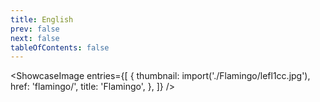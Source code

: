 ```yaml
---
title: English
prev: false
next: false
tableOfContents: false
---
```



<ShowcaseImage
  entries={[
    {
      thumbnail: import('./Flamingo/lefl1cc.jpg'),
      href: 'flamingo/',
      title: 'Flamingo',
    }, 
  ]}
/>
